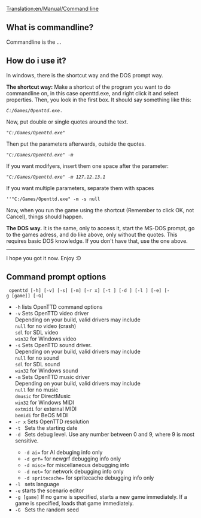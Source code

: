 [[Translation:en/Manual/Command line]]
== What is commandline? ==

Commandline is the ...



== How do i use it? ==

In windows, there is the shortcut way and the DOS prompt way. 

'''The shortcut way:'''
Make a shortcut of the program you want to do commandline on, in this case openttd.exe, and right click it and select properties. Then, you look in the first box. It should say something like this:
 ''C:/Games/Openttd.exe''.  



Now, put double or single quotes around the text. 
 ''"C:/Games/Openttd.exe"''  



Then put the parameters afterwards, outside the quotes. 
 ''"C:/Games/Openttd.exe" -m''  


If you want modifyers, insert them one space after the parameter:
 ''"C:/Games/Openttd.exe" -m 127.12.13.1'' 



If you want multiple parameters, separate them with spaces
 ''"C:/Games/Openttd.exe" -m -s null 


Now, when you run the game using the shortcut (Remember to click OK, not Cancel), things should happen.



'''The DOS way.'''
It is the same, only to access it, start the MS-DOS prompt, go to the games adress, and do like above, only without the quotes. This requires basic DOS knowledge. If you don't have that, use the one above.


----

I hope you got it now. Enjoy :D

== Command prompt options ==

  openttd [-h] [-v] [-s] [-m] [-r <xres>x<yres>] [-t <year>] [-d <level>] [-l <lang>] [-e] [-g [game]] [-G]

* <code>-h</code> lists OpenTTD command options
* <code>-v</code> Sets OpenTTD video driver<br />Depending on your build, valid drivers may include<br /><code>null</code> for no video (crash)<br /><code>sdl</code> for SDL video<br /><code>win32</code> for Windows video
* <code>-s</code> Sets OpenTTD sound driver.<br />Depending on your build, valid drivers may include<br /><code>null</code> for no sound<br /><code>sdl</code> for SDL sound<br /><code>win32</code> for Windows sound
* <code>-m</code> Sets OpenTTD music driver<br />Depending on your build, valid drivers may include<br /><code>null</code> for no music<br /><code>dmusic</code> for DirectMusic<br /><code>win32</code> for Windows MIDI<br /><code>extmidi</code> for external MIDI<br /><code>bemidi</code> for BeOS MIDI
* <code>-r <xres>x<yres></code> Sets OpenTTD resolution
* <code>-t <year></code> Sets the starting date
* <code>-d <level></code> Sets debug level. Use any number between 0 and 9, where 9 is most sensitive. 
** <code>-d ai=<level></code> for AI debuging info only
** <code>-d grf=<level></code> for newgrf debugging info only
** <code>-d misc=<level></code> for miscellaneous debugging info
** <code>-d net=<level></code> for network debugging info only
** <code>-d spritecache=<level></code> for spritecache debugging info only
* <code>-l <lang></code> sets language
* <code>-e</code> starts the scenario editor
* <code>-g [game]</code> If no game is specified, starts a new game immediately. If a game is specified, loads that game immediately.
* <code>-G <seed></code> Sets the random seed